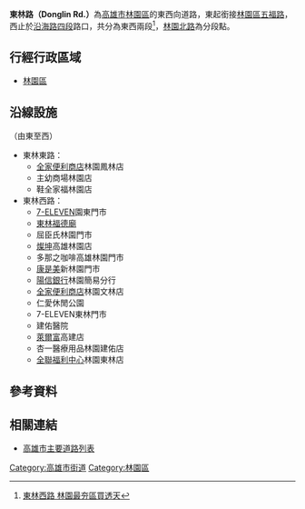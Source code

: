 {{Infobox TwRoad2
|bgcolorh=DARKGREEN
|colorh=white
|code=
|name= 東林路
|enname= Donglin Rd.
|level= 一般道路
|length=
|sec=
|lastext=
|line=
|start= [[五福路_(林園區)|五福路]]
|end= [[沿海路_(林園區)|沿海路四段]]
|junc= [[林園北路|林園北路]]
|img=
|cap=
|size=
|left= [[沿海路_(林園區)|沿海路四段]]
|right= [[五福路_(林園區)|五福路]]
|leftlink= 沿海路四段
|leftdirection= W
|rightlink= 五福路
|rightdirection= E
|SN=
|SNtype=
|SNNum=
|SN2=
|SN2type=
|SN2Num=
|SN3=
|SN3type=
|SN3Num=
}}
'''東林路（Donglin Rd.）'''為[[高雄市|高雄市]][[林園區|林園區]]的東西向道路，東起銜接[[林園區|林園區]][[五福路_(林園區)|五福路]]，西止於[[沿海路_(林園區)|沿海路四段]]路口，共分為東西兩段<ref>[https://tw.appledaily.com/home/20130601/ND5DARZCGWI4KVURDN3ZKQPTVQ/ 東林西路 林園最夯區買透天]</ref>，[[林園北路|林園北路]]為分段點。

== 行經行政區域 ==
* [[林園區|林園區]]
== 沿線設施 ==
（由東至西）
* 東林東路：
** [[全家便利商店|全家便利商店]]林園鳳林店
** 主幼商場林園店
** 鞋全家福林園店
* 東林西路：
** [[7-ELEVEN|7-ELEVEN]]園東門市
** [[東林福德廟|東林福德廟]]
** 屈臣氏林園門市
** [[燦坤|燦坤]]高雄林園店
** 多那之咖啡高雄林園門市
** [[康是美|康是美]]新林園門市
** [[陽信銀行|陽信銀行]]林園簡易分行
** [[全家便利商店|全家便利商店]]林園文林店
** 仁愛休閒公園
** 7-ELEVEN東林門市
** 建佑醫院
** [[萊爾富|萊爾富]]高建店
** 杏一醫療用品林園建佑店
** [[全聯福利中心|全聯福利中心]]林園東林店

== 參考資料 ==
{{Reflist}}
== 相關連結 ==
* [[高雄市主要道路列表|高雄市主要道路列表]]

{{高雄市重要道路}}

[[Category:高雄市街道|Category:高雄市街道]]
[[Category:林園區|Category:林園區]]